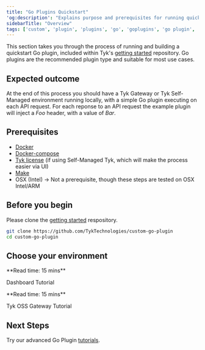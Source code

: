 ```yaml
---
title: "Go Plugins Quickstart"
'og:description': "Explains purpose and prerequisites for running quickstart Go plugin"
sidebarTitle: "Overview"
tags: ['custom', 'plugin', 'plugins', 'go', 'goplugins', 'go plugin', 'tyk go plugin', 'golang plugin']
---
```



This section takes you through the process of running and building a quickstart Go plugin, included within Tyk's [getting started](https://github.com/TykTechnologies/custom-go-plugin) repository. Go plugins are the recommended plugin type and suitable for most use cases.

## Expected outcome

At the end of this process you should have a Tyk Gateway or Tyk Self-Managed environment running locally, with a simple Go plugin executing on each API request. For each reponse to an API request the example plugin will inject a *Foo* header, with a value of *Bar*.

## Prerequisites

- [Docker](https://docs.docker.com/get-docker/)
- [Docker-compose](https://docs.docker.com/compose/install/)
- [Tyk license](https://tyk.io/sign-up/#self) (if using Self-Managed Tyk, which will make the process easier via UI)
- [Make](https://www.gnu.org/software/make)
- OSX (Intel) -> Not a prerequisite, though these steps are tested on OSX Intel/ARM

## Before you begin

Please clone the [getting started](https://github.com/TykTechnologies/custom-go-plugin) respository.

```bash
git clone https://github.com/TykTechnologies/custom-go-plugin
cd custom-go-plugin
```

## Choose your environment

<ResponsiveGrid>

<Card href="/plugins/tutorials/quick-starts/go/dashboard" img="/img/logos/tyk-logo-selfmanaged.svg">
**Read time: 15 mins**

Dashboard Tutorial
</Card>

<Card href="/plugins/tutorials/quick-starts/go/open-source" img="/img/logos/tyk-logo-selfmanaged.svg">
**Read time: 15 mins**

Tyk OSS Gateway Tutorial
</Card>

</ResponsiveGrid>

## Next Steps

Try our advanced Go Plugin [tutorials](/plugins/supported-languages/golang.md).
